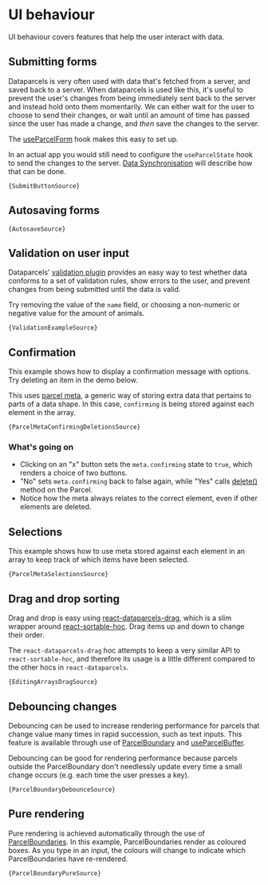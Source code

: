 
# UI behaviour

UI behaviour covers features that help the user interact with data.

## Submitting forms

Dataparcels is very often used with data that's fetched from a server, and saved back to a server. When dataparcels is used like this, it's useful to prevent the user's changes from being immediately sent back to the server and instead hold onto them momentarily. We can either wait for the user to choose to send their changes, or wait until an amount of time has passed since the user has made a change, and *then* save the changes to the server.

The [useParcelForm](/api/useParcelForm) hook makes this easy to set up.

In an actual app you would still need to configure the `useParcelState` hook to send the changes to the server. [Data Synchronisation](/data-synchronisation) will describe how that can be done.

<SubmitButton />
<Code language="jsx">{SubmitButtonSource}</Code>

## Autosaving forms

<Autosave />
<Code language="jsx">{AutosaveSource}</Code>

<Divider />

## Validation on user input

Dataparcels' [validation plugin](/api/validation) provides an easy way to test whether data conforms to a set of validation rules, show errors to the user, and prevent changes from being submitted until the data is valid.

Try removing the value of the `name` field, or choosing a non-numeric or negative value for the amount of animals.

<ValidationExample />
<Code language="jsx">{ValidationExampleSource}</Code>

<Divider />

## Confirmation

This example shows how to display a confirmation message with options. Try deleting an item in the demo below.

This uses [parcel meta](/parcel-meta), a generic way of storing extra data that pertains to parts of a data shape. In this case, `confirming` is being stored against each element in the array.

<ParcelMetaConfirmingDeletions />
<Code language="jsx">{ParcelMetaConfirmingDeletionsSource}</Code>

### What's going on
* Clicking on an "x" button sets the `meta.confirming` state to `true`, which renders a choice of two buttons.
* "No" sets `meta.confirming` back to false again, while "Yes" calls [delete()](/api/Parcel#delete) method on the Parcel.
* Notice how the meta always relates to the correct element, even if other elements are deleted.

<Divider />

## Selections

This example shows how to use meta stored against each element in an array to keep track of which items have been selected.

<ParcelMetaSelections />
<Code language="jsx">{ParcelMetaSelectionsSource}</Code>

<Divider />

## Drag and drop sorting

Drag and drop is easy using [react-dataparcels-drag](https://www.npmjs.com/package/react-dataparcels-drag), which is a slim wrapper around [react-sortable-hoc](https://github.com/clauderic/react-sortable-hoc). Drag items up and down to change their order.

The `react-dataparcels-drag` hoc attempts to keep a very similar API to `react-sortable-hoc`, and therefore its usage is a little different compared to the other hocs in `react-dataparcels`.

<EditingArraysDrag />
<Code language="jsx">{EditingArraysDragSource}</Code>

<Divider />

## Debouncing changes

Debouncing can be used to increase rendering performance for parcels that change value many times in rapid succession, such as text inputs. This feature is available through use of [ParcelBoundary](/api/ParcelBoundary#debounce) and [useParcelBuffer](/api/useParcelBuffer#debounce).

Debouncing can be good for rendering performance because parcels outside the ParcelBoundary don't needlessly update every time a small change occurs (e.g. each time the user presses a key).

<ParcelBoundaryDebounce />
<Code language="jsx">{ParcelBoundaryDebounceSource}</Code>

<Divider />

## Pure rendering

Pure rendering is achieved automatically through the use of [ParcelBoundaries](/api/ParcelBoundary). In this example, ParcelBoundaries render as coloured boxes. As you type in an input, the colours will change to indicate which ParcelBoundaries have re-rendered.

<ParcelBoundaryPure />
<Code language="jsx">{ParcelBoundaryPureSource}</Code>
